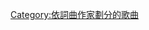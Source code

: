 {{Category explanation|'''[[奥斯卡·霍尔特|奥斯卡·霍尔特]]'''創作或聯合創作的歌曲}}

[[Category:依詞曲作家劃分的歌曲|Category:依詞曲作家劃分的歌曲]]